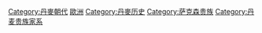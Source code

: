 {{Catnav|頁面分類|總類|人文學科|人类学|文化人类学|家世與傳承|家族|皇室}}
{{Catnav|頁面分類|社会|政治|朝代|丹麥朝代}}
{{Catnav|頁面分類|历史|各國歷史|丹麦历史}}
{{Catnav|頁面分類|地理|区域地理|大洲|欧洲|欧洲历史|丹麦历史}}

{{catmore}}
{{Commonscat|House of Oldenburg}}

[[Category:丹麥朝代|Category:丹麥朝代]]
[[Category:王室|歐洲]]
[[Category:丹麥历史|Category:丹麥历史]]
[[Category:萨克森贵族|Category:萨克森贵族]]
[[Category:丹麦贵族家系|Category:丹麦贵族家系]]